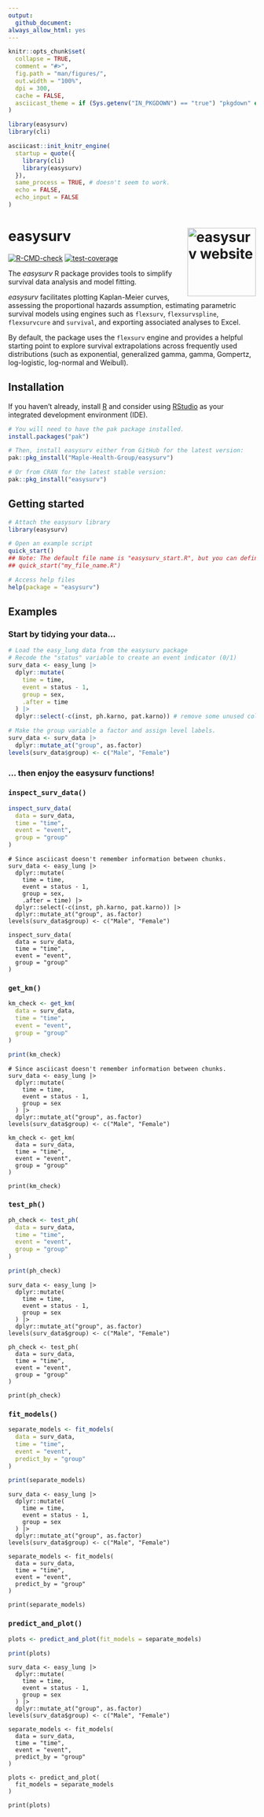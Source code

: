 ---
output: 
  github_document:
always_allow_html: yes
---

<!-- README.md is generated from README.Rmd. Please edit that file -->

```{r setup, include = FALSE}
knitr::opts_chunk$set(
  collapse = TRUE,
  comment = "#>",
  fig.path = "man/figures/",
  out.width = "100%",
  dpi = 300,
  cache = FALSE,
  asciicast_theme = if (Sys.getenv("IN_PKGDOWN") == "true") "pkgdown" else "readme"
)

library(easysurv)
library(cli)

asciicast::init_knitr_engine(
  startup = quote({
    library(cli)
    library(easysurv)
  }),
  same_process = TRUE, # doesn't seem to work.
  echo = FALSE,
  echo_input = FALSE
)
```

# easysurv <a href="https://maple-health-group.github.io/easysurv/"><img src="man/figures/logo.png" align="right" height="139" alt="easysurv website" /></a>

<!-- badges: start -->
[![R-CMD-check](https://github.com/Maple-Health-Group/easysurv/actions/workflows/check-standard.yaml/badge.svg)](https://github.com/Maple-Health-Group/easysurv/actions/workflows/check-standard.yaml)
[![test-coverage](https://github.com/Maple-Health-Group/easysurv/actions/workflows/test-coverage.yaml/badge.svg)](https://github.com/Maple-Health-Group/easysurv/actions/workflows/test-coverage.yaml)
<!-- badges: end -->

The *easysurv* R package provides tools to simplify survival data analysis and model fitting.

*easysurv* facilitates plotting Kaplan-Meier curves, assessing the proportional hazards assumption, estimating parametric survival models using engines such as `flexsurv`, `flexsurvspline`, `flexsurvcure` and `survival`, and exporting associated analyses to Excel.

By default, the package uses the `flexsurv` engine and provides a helpful starting point to explore survival extrapolations across frequently used distributions (such as exponential, generalized gamma, gamma, Gompertz, log-logistic, log-normal and Weibull).

## Installation

If you haven't already, install [R](https://www.r-project.org) and consider using [RStudio](https://posit.co/download/rstudio-desktop/) as your integrated development environment (IDE).


```{r install, eval = FALSE}
# You will need to have the pak package installed.
install.packages("pak")

# Then, install easysurv either from GitHub for the latest version:
pak::pkg_install("Maple-Health-Group/easysurv")

# Or from CRAN for the latest stable version:
pak::pkg_install("easysurv")
```

## Getting started

```{r getting-started, eval = FALSE}
# Attach the easysurv library
library(easysurv)

# Open an example script
quick_start()
## Note: The default file name is "easysurv_start.R", but you can define your own, e.g.
## quick_start("my_file_name.R")

# Access help files
help(package = "easysurv")
```


## Examples
### Start by tidying your data...

```{r tidy-data-r, cache = FALSE, echo = TRUE}
# Load the easy_lung data from the easysurv package
# Recode the "status" variable to create an event indicator (0/1)
surv_data <- easy_lung |>
  dplyr::mutate(
    time = time,
    event = status - 1,
    group = sex,
    .after = time
  ) |>
  dplyr::select(-c(inst, ph.karno, pat.karno)) # remove some unused columns

# Make the group variable a factor and assign level labels.
surv_data <- surv_data |>
  dplyr::mutate_at("group", as.factor)
levels(surv_data$group) <- c("Male", "Female")
```

### ... then enjoy the easysurv functions! 

### `inspect_surv_data()`

```{r inspect-r, cache = FALSE, echo = TRUE, results = FALSE, warning = FALSE, message = FALSE}
inspect_surv_data(
  data = surv_data,
  time = "time",
  event = "event",
  group = "group"
)
```

```{asciicast inspect-a, echo = FALSE, cache = FALSE}
# Since asciicast doesn't remember information between chunks.
surv_data <- easy_lung |>
  dplyr::mutate(
    time = time,
    event = status - 1,
    group = sex,
    .after = time) |>
  dplyr::select(-c(inst, ph.karno, pat.karno)) |>
  dplyr::mutate_at("group", as.factor)
levels(surv_data$group) <- c("Male", "Female")

inspect_surv_data(
  data = surv_data,
  time = "time",
  event = "event",
  group = "group"
)
```

### `get_km()`

```{r get-KM-r, echo = TRUE, results = FALSE, warning = FALSE, message = FALSE, fig.width = 6, fig.height = 5}
km_check <- get_km(
  data = surv_data,
  time = "time",
  event = "event",
  group = "group"
)

print(km_check)
```

```{asciicast get-KM-a, echo = FALSE, cache = FALSE}
# Since asciicast doesn't remember information between chunks.
surv_data <- easy_lung |>
  dplyr::mutate(
    time = time,
    event = status - 1,
    group = sex
  ) |>
  dplyr::mutate_at("group", as.factor)
levels(surv_data$group) <- c("Male", "Female")

km_check <- get_km(
  data = surv_data,
  time = "time",
  event = "event",
  group = "group"
)

print(km_check)
```


### `test_ph()`

``` {r test-PH-r, echo = TRUE, results = FALSE, warning = FALSE, message = FALSE, fig.width = 6, fig.height = 5}
ph_check <- test_ph(
  data = surv_data,
  time = "time",
  event = "event",
  group = "group"
)

print(ph_check)
```

```{asciicast test-PH-a, echo = FALSE, cache = FALSE}
surv_data <- easy_lung |>
  dplyr::mutate(
    time = time,
    event = status - 1,
    group = sex
  ) |>
  dplyr::mutate_at("group", as.factor)
levels(surv_data$group) <- c("Male", "Female")

ph_check <- test_ph(
  data = surv_data,
  time = "time",
  event = "event",
  group = "group"
)

print(ph_check)
```


### `fit_models()`


``` {r fit-models-r, echo = TRUE, results = FALSE, warning = FALSE, message = FALSE, fig.width = 6, fig.height = 5}
separate_models <- fit_models(
  data = surv_data,
  time = "time",
  event = "event",
  predict_by = "group"
)

print(separate_models)
```

```{asciicast fit-models-a, echo = FALSE, cache = FALSE}
surv_data <- easy_lung |>
  dplyr::mutate(
    time = time,
    event = status - 1,
    group = sex
  ) |>
  dplyr::mutate_at("group", as.factor)
levels(surv_data$group) <- c("Male", "Female")

separate_models <- fit_models(
  data = surv_data,
  time = "time",
  event = "event",
  predict_by = "group"
)

print(separate_models)
```

### `predict_and_plot()`

``` {r plot-models-r, echo = TRUE, results = TRUE, warning = FALSE, message = FALSE, fig.width = 6, fig.height = 5, cache = FALSE}
plots <- predict_and_plot(fit_models = separate_models)

print(plots)
```

```{asciicast plot-models-a, echo = FALSE, cache = FALSE}
surv_data <- easy_lung |>
  dplyr::mutate(
    time = time,
    event = status - 1,
    group = sex
  ) |>
  dplyr::mutate_at("group", as.factor)
levels(surv_data$group) <- c("Male", "Female")

separate_models <- fit_models(
  data = surv_data,
  time = "time",
  event = "event",
  predict_by = "group"
)

plots <- predict_and_plot(
  fit_models = separate_models
)

print(plots)
```
